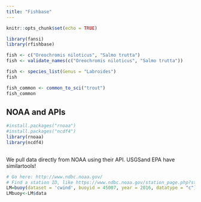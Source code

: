 ```yaml
---
title: "Fishbase"
---
```


```r
knitr::opts_chunk$set(echo = TRUE)
```

```r
library(fansi)
library(rfishbase)
```

```r
fish <- c("Oreochromis niloticus", "Salmo trutta")
fish <- validate_names(c("Oreochromis niloticus", "Salmo trutta"))
```
```r
fish <- species_list(Genus = "Labroides")
fish
```

```r
fish_common <- common_to_sci("trout")
fish_common
```

## NOAA and APIs

```r
#install.packages("rnoaa")
#install.packages("ncdf4")
library(rnoaa)
library(ncdf4)
 
```


We pull data directly from NOAA using their API.  USGSand EPA have similartools!
```r
# Go here: http://www.ndbc.noaa.gov/
# Find a station ID, like https://www.ndbc.noaa.gov/station_page.php?station=46080
LM=buoy(dataset = 'cwind', buoyid = 45007, year = 2016, datatype = "c")
LMbuoy<-LM$data       
```


```r

```

